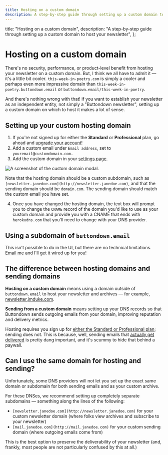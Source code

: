 ```yaml
---
title: Hosting on a custom domain
description: A step-by-step guide through setting up a custom domain to host your newsletter
---
```



  title: "Hosting on a custom domain",
  description:
    "A step-by-step guide through setting up a custom domain to host your newsletter",
};

# Hosting on a custom domain

<BFPNotice />

There's no security, performance, or product-level benefit from hosting your newsletter on a custom domain. But,
I think we all have to admit it — it's a little bit cooler. `this-week-in-poetry.com` is simply a cooler and perhaps
even more impressive domain than `this-week-in-poetry.buttondown.email` or `buttondown.email/this-week-in-poetry`.

And there's nothing wrong with that! if you want to establish your newsletter as an independent entity, not simply a "Buttondown newsletter",
setting up a custom domain on which to host it makes a lot of sense.

## Setting up your custom hosting domain

1. If you're not signed up for either the **Standard** or **Professional** plan, go ahead and [upgrade your account](https://buttondown.email/settings)!
2. Add a custom email under `Email address`, set to `youremail@customdomain.com.`
3. Add the custom domain in your [settings page](https://buttondown.email/settings).

![A screenshot of the custom domain modal.](/images/custom-domain.png)

Note that the hosting domain should be a custom subdomain, such as `[newsletter.janedoe.com](http://newsletter.janedoe.com)`, and that
the sending domain should be `domain.com`. The sending domain should match the custom email you have set.  

4. Once you have changed the hosting domain, the text box will prompt you to change the `CNAME` record of the domain you'd like to use as your custom domain and provide you with a CNAME that ends with `herokudns.com` that you'll need to change with your DNS provider.   

## Using a subdomain of `buttondown.email`

This isn't possible to do in the UI, but there are no technical limitations. [Email me](mailto:justin@buttondown.email) and I'll get it wired up for you!

## The difference between hosting domains and sending domains

**Hosting on a custom domain** means using a domain outside of `buttondown.email` to host your newsletter and archives — for example, [newsletter.jmduke.com](http://newsletter.jmduke.com).

**Sending from a custom domain** means setting up your DNS records so that Buttondown sends outgoing emails from your domain, improving reputation and delivery metrics.

Hosting requires you sign up for [either the Standard or Professional plan](http://buttondown.email/pricing); sending does not. This is because, well, sending emails that [actually get delivered](https://blog.buttondown.email/2019/05/16/sending-newsletters-that-get-delivered) is pretty dang important, and it's scummy to hide that behind a paywall.

## Can I use the same domain for hosting and sending?

Unfortunately, some DNS providers will not let you set up the exact same domain or subdomain for both sending emails and as your custom archive.

For these DNSes, we recommend setting up completely separate subdomains — something along the lines of the following:

- `[newsletter.janedoe.com](http://newsletter.janedoe.com)` for your custom newsletter domain (where folks view archives and subscribe to your newsletter)
- `[mail.janedoe.com](http://mail.janedoe.com)` for your custom sending domain (where outgoing emails come from)

This is the best option to preserve the deliverability of your newsletter (and, frankly, most people are not particularly confused by this at all.)

